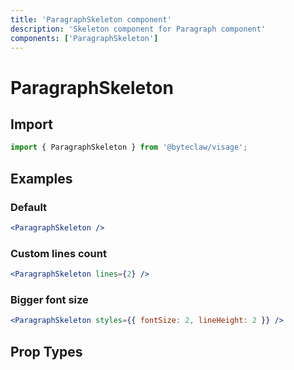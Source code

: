 ```yaml
---
title: 'ParagraphSkeleton component'
description: 'Skeleton component for Paragraph component'
components: ['ParagraphSkeleton']
---
```


# ParagraphSkeleton

## Import

```js transpile=false
import { ParagraphSkeleton } from '@byteclaw/visage';
```

## Examples

### Default

```jsx live
<ParagraphSkeleton />
```

### Custom lines count

```jsx live
<ParagraphSkeleton lines={2} />
```

### Bigger font size

```jsx live
<ParagraphSkeleton styles={{ fontSize: 2, lineHeight: 2 }} />
```

## Prop Types

<PropTypes component="ParagraphSkeleton" />
